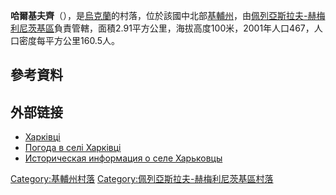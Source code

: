{{coord|50|8|36|N|31|24|34|E|scale:30000|display=title}}

'''哈爾基夫齊'''（{{lang-uk|Харківці}}），是[[烏克蘭|烏克蘭]]的村落，位於該國中北部[[基輔州|基輔州]]，由[[佩列亞斯拉夫-赫梅利尼茨基區|佩列亞斯拉夫-赫梅利尼茨基區]]負責管轄，面積2.91平方公里，海拔高度100米，2001年人口467，人口密度每平方公里160.5人。

==參考資料==
{{reflist}}

==外部链接==
* [http://gska2.rada.gov.ua/pls/z7502/A005?rdat1=20.10.2003&rf7571=16257 Харківці]{{dead link|date=2017年12月 |bot=InternetArchiveBot |fix-attempted=yes }}
* [http://weather.in.ua/ua/kievskaja/27250 Погода в селі Харківці]{{Wayback|url=http://weather.in.ua/ua/kievskaja/27250 |date=20160509111720 }}
* [http://www.surnameindex.info/info/poltava/pereyaslav/kharkovtsy/index.html Историческая информация о селе Харьковцы] {{Wayback|url=http://www.surnameindex.info/info/poltava/pereyaslav/kharkovtsy/index.html |date=20210214023817 }} {{ref-ru}}

{{DEFAULTSORT:Харківці}}
[[Category:基輔州村落|Category:基輔州村落]]
[[Category:佩列亞斯拉夫-赫梅利尼茨基區村落|Category:佩列亞斯拉夫-赫梅利尼茨基區村落]]


{{Kiev-geo-stub}}